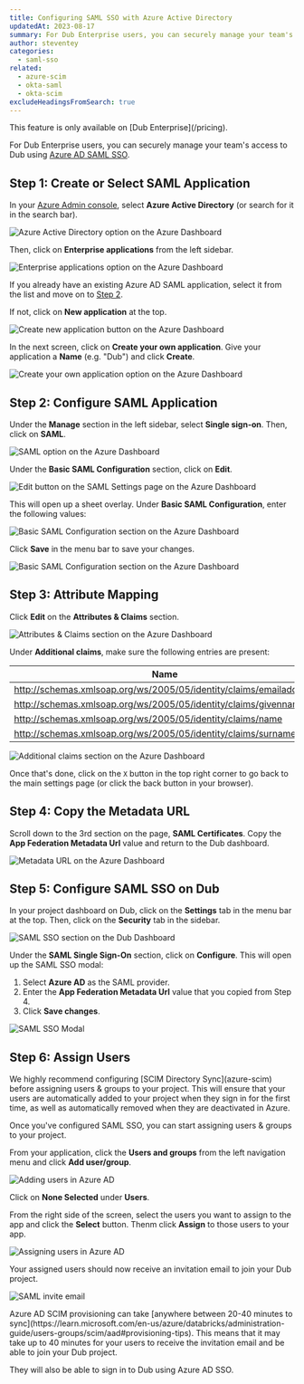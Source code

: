 ```yaml
---
title: Configuring SAML SSO with Azure Active Directory
updatedAt: 2023-08-17
summary: For Dub Enterprise users, you can securely manage your team's access to Dub using Azure AD SAML SSO.
author: steventey
categories:
  - saml-sso
related:
  - azure-scim
  - okta-saml
  - okta-scim
excludeHeadingsFromSearch: true
---
```


<Note variant="success">
  This feature is only available on [Dub Enterprise](/pricing).
</Note>

For Dub Enterprise users, you can securely manage your team's access to Dub using [Azure AD SAML SSO](https://learn.microsoft.com/en-us/azure/active-directory/architecture/auth-saml).

## Step 1: Create or Select SAML Application

In your [Azure Admin console](https://portal.azure.com/), select **Azure Active Directory** (or search for it in the search bar).

<Image
  alt="Azure Active Directory option on the Azure Dashboard"
  src="https://d2vwwcvoksz7ty.cloudfront.net/help/azure-ad.png"
  width={2498}
  height={1108}
  hideCaption={true}
/>

Then, click on **Enterprise applications** from the left sidebar.

<Image
  alt="Enterprise applications option on the Azure Dashboard"
  src="https://d2vwwcvoksz7ty.cloudfront.net/help/azure-ent-apps.png"
  width={2488}
  height={1412}
  hideCaption={true}
/>

If you already have an existing Azure AD SAML application, select it from the list and move on to [Step 2](#step-2-configure-saml-applicaation).

If not, click on **New application** at the top.

<Image
  alt="Create new application button on the Azure Dashboard"
  src="https://d2vwwcvoksz7ty.cloudfront.net/help/azure-new-app.png"
  width={2490}
  height={1304}
  hideCaption={true}
/>

In the next screen, click on **Create your own application**. Give your application a **Name** (e.g. "Dub") and click **Create**.

<Image
  alt="Create your own application option on the Azure Dashboard"
  src="https://d2vwwcvoksz7ty.cloudfront.net/help/azure-create-own.png"
  width={2782}
  height={1636}
  hideCaption={true}
/>

## Step 2: Configure SAML Application

Under the **Manage** section in the left sidebar, select **Single sign-on**. Then, click on **SAML**.

<Image
  alt="SAML option on the Azure Dashboard"
  src="https://d2vwwcvoksz7ty.cloudfront.net/help/azure-saml.png"
  width={2782}
  height={1474}
  hideCaption={true}
/>

Under the **Basic SAML Configuration** section, click on **Edit**.

<Image
  alt="Edit button on the SAML Settings page on the Azure Dashboard"
  src="https://d2vwwcvoksz7ty.cloudfront.net/help/azure-saml-edit.png"
  width={2478}
  height={1382}
  hideCaption={true}
/>

This will open up a sheet overlay. Under **Basic SAML Configuration**, enter the following values:

<CopyBox title="Identifier (Entity ID)" copy="https://saml.dub.co" />

<CopyBox
  title="Reply URL (Assertion Consumer Service URL)"
  copy="https://api.dub.co/auth/saml/callback"
/>

<Image
  alt="Basic SAML Configuration section on the Azure Dashboard"
  src="https://d2vwwcvoksz7ty.cloudfront.net/help/azure-basic-saml.png"
  width={3024}
  height={1720}
  hideCaption={true}
/>

Click **Save** in the menu bar to save your changes.

<Image
  alt="Basic SAML Configuration section on the Azure Dashboard"
  src="https://d2vwwcvoksz7ty.cloudfront.net/help/azure-save-saml.png"
  width={1788}
  height={1062}
  hideCaption={true}
/>

## Step 3: Attribute Mapping

Click **Edit** on the **Attributes & Claims** section.

<Image
  alt="Attributes & Claims section on the Azure Dashboard"
  src="https://d2vwwcvoksz7ty.cloudfront.net/help/azure-attributes.png"
  width={2478}
  height={1580}
  hideCaption={true}
/>

Under **Additional claims**, make sure the following entries are present:

| Name                                                               | Value                  |
| ------------------------------------------------------------------ | ---------------------- |
| http://schemas.xmlsoap.org/ws/2005/05/identity/claims/emailaddress | user.mail              |
| http://schemas.xmlsoap.org/ws/2005/05/identity/claims/givenname    | user.givenname         |
| http://schemas.xmlsoap.org/ws/2005/05/identity/claims/name         | user.userprincipalname |
| http://schemas.xmlsoap.org/ws/2005/05/identity/claims/surname      | user.surname           |

<Image
  alt="Additional claims section on the Azure Dashboard"
  src="https://d2vwwcvoksz7ty.cloudfront.net/help/azure-attributes-claims.png"
  width={1772}
  height={1004}
  hideCaption={true}
/>

Once that's done, click on the `X` button in the top right corner to go back to the main settings page (or click the back button in your browser).

## Step 4: Copy the Metadata URL

Scroll down to the 3rd section on the page, **SAML Certificates**. Copy the **App Federation Metadata Url** value and return to the Dub dashboard.

<Image
  alt="Metadata URL on the Azure Dashboard"
  src="https://d2vwwcvoksz7ty.cloudfront.net/help/azure-metadata-url.png"
  width={2516}
  height={1408}
  hideCaption={true}
/>

## Step 5: Configure SAML SSO on Dub

In your project dashboard on Dub, click on the **Settings** tab in the menu bar at the top. Then, click on the **Security** tab in the sidebar.

<Image
  alt="SAML SSO section on the Dub Dashboard"
  src="https://d2vwwcvoksz7ty.cloudfront.net/help/saml-sso-section.png"
  width={2480}
  height={1486}
  hideCaption={true}
/>

Under the **SAML Single Sign-On** section, click on **Configure**. This will open up the SAML SSO modal:

1. Select **Azure AD** as the SAML provider.
2. Enter the **App Federation Metadata Url** value that you copied from Step 4.
3. Click **Save changes**.

<Image
  alt="SAML SSO Modal"
  src="https://d2vwwcvoksz7ty.cloudfront.net/help/azure-saml-modal.png"
  width={2022}
  height={1372}
  hideCaption={true}
/>

## Step 6: Assign Users

<Note variant="warning">
  We highly recommend configuring [SCIM Directory Sync](azure-scim) before
  assigning users & groups to your project. This will ensure that your users are
  automatically added to your project when they sign in for the first time, as
  well as automatically removed when they are deactivated in Azure.
</Note>

Once you've configured SAML SSO, you can start assigning users & groups to your project.

From your application, click the **Users and groups** from the left navigation menu and click **Add user/group**.

<Image
  alt="Adding users in Azure AD"
  src="https://d2vwwcvoksz7ty.cloudfront.net/help/azure-scim-add-users.png"
  width={2918}
  height={1570}
  hideCaption={true}
/>

Click on **None Selected** under **Users**.

From the right side of the screen, select the users you want to assign to the app and click the **Select** button. Thenm click **Assign** to those users to your app.

<Image
  alt="Assigning users in Azure AD"
  src="https://d2vwwcvoksz7ty.cloudfront.net/help/azure-scim-assign-user.png"
  width={1564}
  height={1356}
  hideCaption={true}
/>

Your assigned users should now receive an invitation email to join your Dub project.

<Image
  alt="SAML invite email"
  src="https://d2vwwcvoksz7ty.cloudfront.net/help/saml-invite.png"
  width={2918}
  height={1578}
  hideCaption={true}
/>

<Note variant="warning">
  Azure AD SCIM provisioning can take [anywhere between 20-40 minutes to
  sync](https://learn.microsoft.com/en-us/azure/databricks/administration-guide/users-groups/scim/aad#provisioning-tips).
  This means that it may take up to 40 minutes for your users to receive the
  invitation email and be able to join your Dub project.
</Note>

They will also be able to sign in to Dub using Azure AD SSO.

